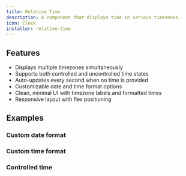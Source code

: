 ```yaml
---
title: Relative Time
description: A component that displays time in various timezones.
icon: Clock
installer: relative-time
---
```


## Features

- Displays multiple timezones simultaneously
- Supports both controlled and uncontrolled time states
- Auto-updates every second when no time is provided
- Customizable date and time format options
- Clean, minimal UI with timezone labels and formatted times
- Responsive layout with flex positioning

## Examples

### Custom date format

<Preview path="relative-time-format-date" />

### Custom time format

<Preview path="relative-time-format-time" />

### Controlled time

<Preview path="relative-time-controlled" />
